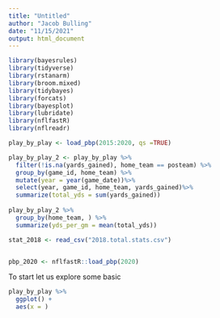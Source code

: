 ```yaml
---
title: "Untitled"
author: "Jacob Bulling"
date: "11/15/2021"
output: html_document
---
```



```r
library(bayesrules)
library(tidyverse)
library(rstanarm)
library(broom.mixed)
library(tidybayes)
library(forcats)
library(bayesplot)
library(lubridate)
library(nflfastR)
library(nflreadr)
```



```r
play_by_play <- load_pbp(2015:2020, qs =TRUE)

play_by_play_2 <- play_by_play %>%
  filter(!is.na(yards_gained), home_team == posteam) %>%
  group_by(game_id, home_team) %>%
  mutate(year = year(game_date))%>%
  select(year, game_id, home_team, yards_gained)%>%
  summarize(total_yds = sum(yards_gained))
  
play_by_play_2 %>%
  group_by(home_team, ) %>%
  summarize(yds_per_gm = mean(total_yds))

stat_2018 <- read_csv("2018.total.stats.csv")


pbp_2020 <- nflfastR::load_pbp(2020)

```

To start let us explore some basic 

```r
play_by_play %>%
  ggplot() + 
  aes(x = )
```

